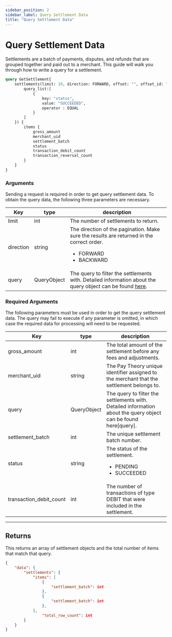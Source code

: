```yaml
---
sidebar_position: 2
sidebar_label: Query Settlement Data
title: "Query Settlement Data"
---
```



# Query Settlement Data
Settlements are a batch of payments, disputes, and refunds that are grouped together and paid out to a merchant. This guide will walk you through how to write a query for a settlement.

```graphql title="GraphQL"
query GetSettlement{
    settlements(limit: 10, direction: FORWARD, offset: "", offset_id: "", query:{
        query_list:[
            {
                key: "status",
                value: "SUCCEEDED",
                operator : EQUAL
            }
        ]
    }) {
        items {
            gross_amount
            merchant_uid
            settlement_batch
            status
            transaction_debit_count
            transaction_reversal_count
        }
    }
}

```

### Arguments
Sending a request is required in order to get query settlement data. To obtain the query data, the following three parameters are necessary.

|Key                |type         |       description                     |
|-------------------|-------------|---------------------------------------|     
|limit            |int        |The number of settlements to return.|
|direction        | string    | The direction of the pagination. Make sure the results are returned in the correct order.<ul><li>FORWARD</li><li>BACKWARD</li></ul>|
|query            |QueryObject | The query to filter the settlements with. Detailed information about the query object can be found [here](custom_query.mdx).|


### Required Arguments
The following parameters must be used in order to get the query settlement data. The query may fail to execute if any parameter is omitted, in which case the required data for processing will need to be requested.

|Key                |type         |       description                     |
|-------------------|-------------|---------------------------------------|     
|gross_amount       |int        |The total amount of the settlement before any fees and adjustments. |
|merchant_uid       | string    | The Pay Theory unique identifier assigned to the merchant that the settlement belongs to.|
|query            |QueryObject | The query to filter the settlements with. Detailed information about the query object can be found here[query].|
|settlement_batch  |int     |The unique settlement batch number.|
|status           | string      |The status of the settlement.<ul><li>PENDING</li><li>SUCCEEDED</li></ul> |
|transaction_debit_count |int   | The number of transactions of type DEBIT that were included in the settlement.|


***

## Returns
This returns an array of settlement objects and the total number of items that match that query.

```JSON title="JSON"
{
    "data": {
        "settlements": {
            "items": [
                {
                    "settlement_batch": int
                },
                {
                    "settlement_batch": int
                },
            ],
                "total_row_count": int
        }
    }
}
```